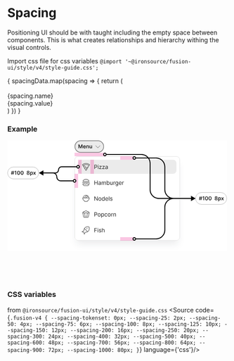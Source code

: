 
<Meta title="V4/Foundation/Spacing"/>

<style>
    {
        `
.spacing-example-wrapper {
    width: 100%;
    max-width: 1000px;
    border: solid 1px #ccc;
    display: flex;
    justify-content: center;
    padding: 32px;
}
.spacing-wrapper {
  width: 684px;
  margin: 32px auto;
  display: flex;
  padding: var(--spacing-300);
  align-items: flex-end;
  align-content: flex-end;
  gap: var(--spacing-200);
  align-self: stretch;
  flex-wrap: wrap;
  border-radius: var(--border-radius-sm);
  border: 1px solid var(--common-divider);
}
.space-holder {
    display: flex;
    flex-direction: column;
    align-items: center;
    gap: var(--spacing-50, 4px);
}
.spacing-block{
    display: flex;
    padding: var(--spacing-tokenset, 0px);
    flex-direction: column;
    align-items: center;
    gap: var(--spacing-50, 4px);
}
.space-presentation {
   display: flex;
   width: var(--spacing-800);
   justify-content: center;
   align-items: center;
   gap: 4px;
   background: var(--error-light);
}
.space-label{
    color: var(--text-primary);
    text-align: center;
}
.space-value{
   color: var(--text-secondary);
   text-align: center;
}
`
    }
</style>

# Spacing
Positioning UI should be with taught including the empty space between components. This is what creates relationships and hierarchy withing the visual controls.

Import css file for css variables
`@import '~@ironsource/fusion-ui/style/v4/style-guide.css';`


<div class="sb-unstyled spacing-wrapper fusion-v4">
    {
        spacingData.map(spacing => {
            return (
                <div class="spacing-block">
                    <div class="space-holder" title={spacing.cssName}>
                        <div class="space-presentation" style={{height: spacing.value}}>&nbsp;</div>
                    </div>
                    <div class="space-label font-v4-heading-4">{spacing.name}</div>
                    <div class="space-value font-v4-caption">{spacing.value}</div>
                </div>
            )
        })
    }
</div>

### Example
<div class="spacing-example-wrapper">
    <svg xmlns="http://www.w3.org/2000/svg" width="500" height="252" fill="none" viewBox="0 0 500 252">
        <g clip-path="url(#a)">
            <path fill="#fff" d="M0 0h500v252H0z"/>
            <rect width="65.5" height="26.5" x="153.75" y=".75" fill="#EBEBEB" rx="13.25"/>
            <path fill="#202020"
                  d="M161.861 9.273h1.934l2.591 6.324h.103l2.591-6.324h1.934V18h-1.517v-5.996h-.081l-2.412 5.97h-1.133l-2.412-5.982h-.081V18h-1.517V9.273Zm13.704 8.855c-.656 0-1.223-.137-1.7-.41a2.775 2.775 0 0 1-1.095-1.167c-.256-.505-.384-1.1-.384-1.785 0-.674.128-1.265.384-1.773.258-.511.619-.91 1.082-1.193.463-.287 1.007-.43 1.632-.43.404 0 .784.065 1.142.195.361.128.679.327.955.597.278.27.497.614.656 1.031.159.415.239.91.239 1.483v.473h-5.365v-1.04h3.886a1.661 1.661 0 0 0-.192-.788 1.39 1.39 0 0 0-.524-.55c-.221-.133-.48-.2-.775-.2a1.5 1.5 0 0 0-.831.23 1.59 1.59 0 0 0-.559.597c-.13.244-.197.513-.2.805v.908c0 .38.07.707.209.98.139.27.334.477.584.622.25.142.542.213.878.213.224 0 .427-.031.609-.094.182-.065.34-.16.473-.285.134-.125.234-.28.303-.465l1.44.162c-.091.381-.264.713-.52.997-.253.282-.577.5-.972.657-.394.153-.846.23-1.355.23Zm5.759-3.963V18h-1.543v-6.546h1.474v1.113h.077c.151-.367.391-.658.72-.874.333-.216.743-.324 1.232-.324.451 0 .845.097 1.18.29.338.193.6.473.784.84.188.366.28.81.277 1.333V18h-1.542v-3.929c0-.438-.114-.78-.341-1.027-.225-.247-.536-.37-.934-.37-.269 0-.509.059-.72.178-.207.117-.37.286-.49.507-.116.222-.174.49-.174.806Zm9.941 1.082v-3.793h1.543V18h-1.496v-1.163h-.068a1.971 1.971 0 0 1-.729.899c-.335.233-.748.35-1.24.35-.429 0-.808-.096-1.138-.286a1.991 1.991 0 0 1-.767-.84c-.184-.37-.277-.815-.277-1.338v-4.168h1.543v3.93c0 .414.114.744.341.988.227.244.525.367.895.367.227 0 .447-.056.66-.167a1.34 1.34 0 0 0 .524-.494c.14-.221.209-.498.209-.83Z"/>
            <path fill="gray"
                  d="m211.354 12.354-5 5a.508.508 0 0 1-.354.146.495.495 0 0 1-.354-.146l-5-5a.5.5 0 0 1 .708-.708L206 16.293l4.646-4.647a.505.505 0 0 1 .545-.108.505.505 0 0 1 .271.27.503.503 0 0 1-.108.546Z"/>
            <rect width="65.5" height="26.5" x="153.75" y=".75" stroke="gray" stroke-width="1.5" rx="13.25"/>
            <path fill="#E8178A" fill-opacity=".24" d="M153 28h69v8h-69z"/>
            <g filter="url(#b)">
                <rect width="240" height="192" x="153" y="36" fill="#fff" rx="8"/>
                <rect width="224" height="32" x="161" y="44" fill="#EBEBEB" rx="8"/>
                <path fill="#646464"
                      d="M187.714 54.922a1.236 1.236 0 0 0-.566-.773 15.745 15.745 0 0 0-16.296 0 1.252 1.252 0 0 0-.419 1.719l7.5 12.286a1.247 1.247 0 0 0 1.682.44c.187-.104.344-.256.455-.44l7.5-12.287a1.23 1.23 0 0 0 .144-.945Zm-13.746 4.336a1.871 1.871 0 0 1 2.311-.206 1.876 1.876 0 0 1-.399 3.338l-1.912-3.132Zm6.869 5.23a1.874 1.874 0 0 1 1.913-3.131l-1.913 3.131Zm2.572-4.213a3.125 3.125 0 0 0-3.232 5.295L179 67.5l-2.461-4.029a3.122 3.122 0 0 0 1.817-3.236 3.124 3.124 0 0 0-5.047-2.058l-.497-.813a11.88 11.88 0 0 1 12.375 0l-1.778 2.911Zm2.43-3.979a13.134 13.134 0 0 0-13.678 0l-.661-1.08a14.5 14.5 0 0 1 15 0l-.661 1.08Z"/>
                <path fill="#202020"
                      d="M198.145 65v-9.455h3.194c.742 0 1.349.134 1.819.402.474.265.825.623 1.053 1.076.228.452.342.957.342 1.514s-.114 1.063-.342 1.519a2.545 2.545 0 0 1-1.043 1.09c-.471.267-1.074.4-1.81.4h-2.29v-1.015h2.253c.508 0 .916-.087 1.223-.263.308-.175.531-.412.67-.71.141-.302.212-.642.212-1.021a2.35 2.35 0 0 0-.212-1.016 1.517 1.517 0 0 0-.674-.701c-.311-.173-.723-.259-1.237-.259h-2.013V65h-1.145Zm8.065 0v-7.09h1.09V65h-1.09Zm.554-8.273a.775.775 0 0 1-.549-.217.696.696 0 0 1-.226-.521c0-.203.075-.377.226-.522a.774.774 0 0 1 .549-.217.76.76 0 0 1 .545.217.69.69 0 0 1 .231.522.69.69 0 0 1-.231.521.76.76 0 0 1-.545.217ZM209.053 65v-.831l4.026-5.17v-.074h-3.897v-1.016h5.3v.868l-3.915 5.133v.074h4.044V65h-5.558Zm6.994 0v-.831l4.026-5.17v-.074h-3.897v-1.016h5.3v.868l-3.915 5.133v.074h4.044V65h-5.558Zm9.284.166a2.88 2.88 0 0 1-1.223-.254 2.106 2.106 0 0 1-.873-.743c-.215-.326-.323-.72-.323-1.182 0-.406.08-.735.24-.988.16-.255.374-.455.642-.6.268-.145.563-.252.886-.323.326-.074.654-.132.984-.175.43-.056.78-.097 1.047-.125.271-.03.468-.082.591-.152.127-.071.19-.194.19-.37v-.037c0-.455-.125-.81-.374-1.061-.247-.253-.62-.379-1.122-.379-.52 0-.928.114-1.223.342-.296.227-.504.47-.624.729l-1.034-.37c.185-.43.431-.766.739-1.006a2.77 2.77 0 0 1 1.015-.508c.37-.098.733-.147 1.09-.147.228 0 .489.027.785.083.298.052.586.161.863.328.28.166.512.417.697.752.185.336.277.785.277 1.348V65h-1.089v-.96h-.056a1.926 1.926 0 0 1-.369.494 2.13 2.13 0 0 1-.688.447c-.286.124-.635.185-1.048.185Zm.166-.978c.431 0 .794-.085 1.09-.254a1.734 1.734 0 0 0 .905-1.5v-.998c-.047.056-.148.106-.305.152a5.091 5.091 0 0 1-.536.116 23.95 23.95 0 0 1-1.043.138 4.165 4.165 0 0 0-.794.18c-.243.08-.44.202-.591.365-.148.16-.221.379-.221.656 0 .378.14.664.42.858.283.191.641.286 1.075.286Z"/>
                <rect width="224" height="32" x="161" y="80" fill="#fff" rx="8"/>
                <path fill="#646464"
                      d="M172.755 94.125h12.49a1.25 1.25 0 0 0 1.228-1.514c-.581-2.744-3.723-4.736-7.473-4.736s-6.892 1.992-7.473 4.736a1.256 1.256 0 0 0 .687 1.394c.169.08.354.12.541.12Zm6.245-5c3.111 0 5.798 1.61 6.245 3.75h-12.49l-.005-.005c.452-2.135 3.139-3.745 6.25-3.745Zm7.911 8.787-3.213 1.172-2.901-1.165a.625.625 0 0 0-.464 0l-2.891 1.158-2.895-1.157a.625.625 0 0 0-.445-.008l-3.438 1.25a.625.625 0 0 0 .427 1.172l1.034-.374v.415a3.125 3.125 0 0 0 3.125 3.125h7.5a3.125 3.125 0 0 0 3.125-3.125v-.755l1.463-.532a.618.618 0 0 0 .382-.318.618.618 0 0 0-.104-.712.612.612 0 0 0-.457-.195.626.626 0 0 0-.248.053v-.004Zm-2.286 2.463c0 .497-.198.974-.549 1.326a1.879 1.879 0 0 1-1.326.549h-7.5c-.497 0-.974-.198-1.326-.549a1.879 1.879 0 0 1-.549-1.326v-.869l.927-.337 2.901 1.161a.62.62 0 0 0 .464 0l2.891-1.157 2.89 1.157c.143.057.301.06.446.008l.724-.264.007.301ZM170.25 96a.626.626 0 0 1 .625-.625h16.25a.624.624 0 1 1 0 1.25h-16.25a.624.624 0 0 1-.625-.625Z"/>
                <path fill="#202020"
                      d="M198.145 101v-9.454h1.145v4.21h5.041v-4.21h1.145V101h-1.145v-4.229h-5.041V101h-1.145Zm11.523.166c-.449 0-.857-.084-1.224-.254a2.095 2.095 0 0 1-.872-.743c-.215-.326-.323-.72-.323-1.182 0-.406.08-.735.24-.988.16-.255.374-.455.642-.6.267-.145.563-.252.886-.323.326-.074.654-.132.983-.175.431-.056.78-.097 1.048-.125.271-.03.468-.082.591-.152.126-.071.189-.194.189-.37v-.037c0-.455-.124-.81-.374-1.061-.246-.253-.62-.379-1.121-.379-.52 0-.928.114-1.224.342-.295.227-.503.47-.623.729l-1.034-.37c.185-.43.431-.766.739-1.006.31-.243.649-.412 1.015-.507.37-.099.733-.148 1.09-.148.227 0 .489.028.784.083.299.052.587.161.864.328.28.166.512.417.697.752.185.336.277.785.277 1.348V101h-1.09v-.96h-.055a1.935 1.935 0 0 1-.369.494 2.164 2.164 0 0 1-.688.448c-.286.123-.636.184-1.048.184Zm.166-.978c.431 0 .794-.085 1.09-.254.298-.17.523-.388.674-.656.153-.268.23-.55.23-.845v-.997c-.046.055-.147.106-.304.152a5.147 5.147 0 0 1-.536.116 23.95 23.95 0 0 1-1.043.138 4.165 4.165 0 0 0-.794.18c-.243.08-.44.202-.591.365-.148.16-.222.379-.222.656 0 .378.14.664.42.858.284.191.642.287 1.076.287Zm5.033.812v-7.09h1.053v1.107h.092c.148-.379.387-.672.716-.882.329-.212.725-.318 1.186-.318.468 0 .857.106 1.168.318.314.21.559.503.734.882h.074a2.07 2.07 0 0 1 .817-.873c.363-.218.799-.327 1.307-.327.634 0 1.152.198 1.555.595.404.394.605 1.008.605 1.842V101h-1.089v-4.746c0-.523-.143-.897-.43-1.122a1.588 1.588 0 0 0-1.011-.337c-.498 0-.884.151-1.158.453-.274.298-.411.677-.411 1.135V101h-1.108v-4.856c0-.404-.131-.728-.393-.975-.261-.249-.598-.373-1.011-.373-.283 0-.547.075-.794.226-.243.15-.44.36-.591.627-.147.265-.221.571-.221.92V101h-1.09Zm11.408 0v-9.454h1.089v3.49h.093c.08-.124.191-.28.332-.471a1.95 1.95 0 0 1 .619-.517c.271-.154.637-.231 1.098-.231.598 0 1.124.149 1.579.448.456.298.811.721 1.067 1.27.255.547.383 1.193.383 1.938 0 .751-.128 1.402-.383 1.953-.256.548-.61.972-1.062 1.274-.452.298-.974.448-1.565.448-.456 0-.82-.076-1.094-.226a2.033 2.033 0 0 1-.633-.522 7.14 7.14 0 0 1-.341-.49h-.129V101h-1.053Zm1.071-3.546c0 .536.078 1.009.235 1.418.157.406.387.725.688.955.302.228.671.342 1.108.342.456 0 .836-.12 1.14-.36.308-.243.539-.57.693-.979a3.84 3.84 0 0 0 .235-1.376 3.75 3.75 0 0 0-.23-1.347 2.09 2.09 0 0 0-.688-.956c-.305-.237-.688-.355-1.15-.355-.443 0-.815.112-1.117.336-.302.222-.529.533-.683.933-.154.397-.231.86-.231 1.39Zm11.285.647v-4.192h1.09V101h-1.09v-1.2h-.074c-.166.36-.424.666-.775.918-.351.25-.794.374-1.33.374a2.37 2.37 0 0 1-1.182-.291 2.032 2.032 0 0 1-.812-.886c-.197-.397-.296-.897-.296-1.5v-4.506h1.09v4.432c0 .517.145.93.434 1.237.292.308.665.462 1.117.462.271 0 .546-.07.826-.208a1.79 1.79 0 0 0 .711-.637c.194-.286.291-.651.291-1.094Zm3.046 2.899v-7.09h1.053v1.07h.074c.129-.35.363-.635.701-.854.339-.218.72-.328 1.145-.328.08 0 .18.002.3.005s.211.008.273.014v1.108a3.268 3.268 0 0 0-.254-.042 2.506 2.506 0 0 0-.411-.032c-.345 0-.653.072-.923.217a1.639 1.639 0 0 0-.638.59 1.6 1.6 0 0 0-.23.855V101h-1.09Zm7.444 2.807c-.526 0-.978-.068-1.357-.203a2.884 2.884 0 0 1-.946-.527 2.888 2.888 0 0 1-.596-.692l.868-.609c.099.129.223.277.374.443.151.169.357.315.619.438.264.126.611.19 1.038.19.573 0 1.045-.139 1.418-.416.372-.277.558-.711.558-1.302v-1.44h-.092c-.08.13-.194.29-.342.48a1.923 1.923 0 0 1-.627.503c-.271.145-.638.217-1.099.217a2.955 2.955 0 0 1-1.542-.406c-.453-.271-.811-.665-1.076-1.182-.261-.517-.392-1.145-.392-1.883 0-.727.128-1.36.383-1.898.255-.541.611-.96 1.066-1.255.456-.299.982-.448 1.579-.448.462 0 .828.077 1.099.23.274.151.483.324.628.518.148.19.261.347.341.47h.111V93.91h1.053v7.294c0 .609-.139 1.105-.416 1.487a2.365 2.365 0 0 1-1.108.844 4.167 4.167 0 0 1-1.542.273Zm-.036-3.897c.437 0 .806-.1 1.107-.3.302-.2.531-.487.688-.863.157-.375.236-.825.236-1.348 0-.51-.077-.962-.231-1.353a2.035 2.035 0 0 0-.683-.918c-.302-.222-.674-.332-1.117-.332-.462 0-.847.116-1.155.35a2.133 2.133 0 0 0-.687.942c-.151.394-.227.831-.227 1.311 0 .493.077.928.231 1.307a2 2 0 0 0 .693.886c.307.212.689.319 1.145.319Zm8.03 1.238c-.683 0-1.272-.151-1.768-.453a3.036 3.036 0 0 1-1.14-1.274c-.265-.548-.397-1.185-.397-1.911s.132-1.367.397-1.92c.268-.558.64-.992 1.117-1.302.48-.314 1.04-.471 1.68-.471.37 0 .734.061 1.094.184.361.123.688.324.984.6.295.275.531.638.706 1.09.176.453.263 1.01.263 1.671v.462h-5.466v-.942h4.358c0-.4-.08-.757-.24-1.07a1.805 1.805 0 0 0-.674-.744 1.887 1.887 0 0 0-1.025-.272c-.434 0-.809.107-1.126.323-.314.212-.556.489-.725.83a2.445 2.445 0 0 0-.254 1.1v.627c0 .536.093.99.277 1.362.188.37.448.65.78.845.333.191.719.286 1.159.286.286 0 .545-.04.776-.12.234-.083.435-.206.604-.37.17-.166.301-.372.393-.618l1.052.295a2.33 2.33 0 0 1-.558.942 2.726 2.726 0 0 1-.97.628 3.586 3.586 0 0 1-1.297.222Zm4.555-.148v-7.09h1.052v1.07h.074a1.7 1.7 0 0 1 .702-.854c.338-.218.72-.328 1.145-.328.08 0 .18.002.3.005s.21.008.272.014v1.108a3.268 3.268 0 0 0-.254-.042 2.489 2.489 0 0 0-.411-.032 1.93 1.93 0 0 0-.923.217c-.268.141-.48.338-.637.59-.154.25-.231.535-.231.855V101h-1.089Z"/>
                <rect width="224" height="32" x="161" y="116" fill="#fff" rx="8"/>
                <path fill="#646464"
                      d="M186.5 130.125h-.654A6.872 6.872 0 0 0 179 123.88a6.872 6.872 0 0 0-6.846 6.245h-.654a.625.625 0 0 0-.625.625 8.154 8.154 0 0 0 4.375 7.209v.291a1.252 1.252 0 0 0 1.25 1.25h5a1.252 1.252 0 0 0 1.25-1.25v-.291a8.145 8.145 0 0 0 4.375-7.209.625.625 0 0 0-.625-.625Zm-1.911 0h-4.017a5.612 5.612 0 0 1 3.224-2.31c.432.702.703 1.491.793 2.31Zm-2.036-3.732c.143.117.281.241.412.371a6.867 6.867 0 0 0-3.84 3.359h-2.305a5.645 5.645 0 0 1 5.733-3.73ZM179 125.125a5.59 5.59 0 0 1 1.484.201 6.905 6.905 0 0 0-4.974 4.799h-2.099a5.631 5.631 0 0 1 5.589-5ZM181.864 137a.63.63 0 0 0-.364.57v.68h-5v-.68a.63.63 0 0 0-.364-.57 6.9 6.9 0 0 1-3.984-5.625h13.694a6.893 6.893 0 0 1-3.982 5.625Z"/>
                <path fill="#202020"
                      d="M205.642 127.545V137h-1.108l-5.152-7.423h-.092V137h-1.145v-9.455h1.108l5.17 7.442h.093v-7.442h1.126Zm4.985 9.603c-.64 0-1.202-.153-1.685-.457a3.11 3.11 0 0 1-1.127-1.279c-.267-.548-.401-1.188-.401-1.921 0-.738.134-1.383.401-1.934a3.096 3.096 0 0 1 1.127-1.283c.483-.305 1.045-.457 1.685-.457.64 0 1.2.152 1.68.457.484.304.859.732 1.127 1.283.271.551.406 1.196.406 1.934 0 .733-.135 1.373-.406 1.921a3.061 3.061 0 0 1-1.127 1.279c-.48.304-1.04.457-1.68.457Zm0-.979c.486 0 .886-.125 1.2-.374.314-.249.546-.577.697-.983.151-.406.227-.847.227-1.321 0-.473-.076-.915-.227-1.324a2.23 2.23 0 0 0-.697-.993c-.314-.252-.714-.379-1.2-.379s-.886.127-1.2.379a2.222 2.222 0 0 0-.697.993 3.796 3.796 0 0 0-.227 1.324c0 .474.076.915.227 1.321.15.406.383.734.697.983.314.249.714.374 1.2.374Zm7.515.979c-.591 0-1.113-.15-1.565-.448-.453-.302-.807-.726-1.062-1.274-.256-.551-.383-1.202-.383-1.953 0-.745.127-1.391.383-1.939.255-.548.611-.971 1.066-1.269.456-.299.982-.448 1.579-.448.462 0 .826.077 1.094.231.271.15.477.323.619.517.144.19.257.347.337.471h.092v-3.491h1.09V137h-1.053v-1.089h-.129c-.08.129-.194.292-.342.489a2.029 2.029 0 0 1-.632.522c-.274.15-.639.226-1.094.226Zm.147-.979c.437 0 .807-.114 1.108-.342.302-.23.531-.549.688-.955.157-.41.236-.882.236-1.417 0-.53-.077-.993-.231-1.39-.154-.4-.382-.711-.683-.933-.302-.224-.674-.337-1.118-.337-.461 0-.846.119-1.154.356a2.131 2.131 0 0 0-.688.956c-.15.4-.226.849-.226 1.348 0 .504.077.963.231 1.375.157.41.388.736.692.979.308.24.69.36 1.145.36Zm8.183.979c-.683 0-1.272-.151-1.768-.453a3.034 3.034 0 0 1-1.14-1.274c-.265-.548-.397-1.185-.397-1.911s.132-1.367.397-1.921c.268-.557.64-.991 1.117-1.301.48-.314 1.04-.471 1.681-.471.369 0 .734.061 1.094.184.36.124.687.324.983.601.295.273.531.637.706 1.089.176.452.263 1.01.263 1.671v.462h-5.466v-.942h4.358c0-.4-.08-.757-.24-1.071a1.8 1.8 0 0 0-.674-.743 1.883 1.883 0 0 0-1.024-.273c-.434 0-.81.108-1.127.324a2.126 2.126 0 0 0-.725.831 2.44 2.44 0 0 0-.254 1.098v.628c0 .536.093.99.277 1.362a2 2 0 0 0 .781.845 2.28 2.28 0 0 0 1.158.286c.287 0 .545-.04.776-.12.234-.083.435-.206.605-.369.169-.167.3-.373.392-.619l1.053.296a2.33 2.33 0 0 1-.559.941 2.73 2.73 0 0 1-.969.628 3.595 3.595 0 0 1-1.298.222Zm5.644-9.603V137h-1.089v-9.455h1.089Zm6.979 3.952-.978.277a1.835 1.835 0 0 0-.273-.475 1.317 1.317 0 0 0-.48-.388c-.203-.102-.463-.152-.78-.152-.434 0-.796.1-1.085.3-.286.197-.429.447-.429.752 0 .271.098.485.295.642.197.157.505.288.924.392l1.052.259c.634.154 1.107.389 1.417.706.311.314.467.719.467 1.214 0 .406-.117.77-.351 1.09-.231.32-.554.572-.97.757-.415.184-.898.277-1.449.277-.723 0-1.322-.157-1.796-.471-.474-.314-.774-.773-.9-1.376l1.034-.258c.098.381.285.667.558.858.277.191.639.287 1.085.287.508 0 .911-.108 1.21-.324.301-.218.452-.48.452-.784a.825.825 0 0 0-.258-.619c-.173-.169-.437-.296-.794-.379l-1.182-.277c-.65-.153-1.127-.392-1.431-.715-.302-.326-.453-.734-.453-1.224 0-.4.113-.754.337-1.061a2.29 2.29 0 0 1 .928-.725c.394-.176.84-.263 1.339-.263.702 0 1.253.154 1.653.461.403.308.689.714.858 1.219Z"/>
                <rect width="224" height="32" x="161" y="152" fill="#fff" rx="8"/>
                <path fill="#646464"
                      d="M186.931 163.798a.62.62 0 0 0-.557-.157 3.437 3.437 0 0 0-4.249-2.386 3.44 3.44 0 0 0-4.982-1.461 3.44 3.44 0 0 0-1.268 1.461 3.45 3.45 0 0 0-2.62.309 3.45 3.45 0 0 0-1.63 2.075.622.622 0 0 0-.573.176.626.626 0 0 0-.161.578l2.387 10.144a1.252 1.252 0 0 0 1.217.963h9.01a1.251 1.251 0 0 0 1.217-.963l2.387-10.144a.635.635 0 0 0-.178-.595Zm-11.993-1.423c.357-.001.709.086 1.024.255a.628.628 0 0 0 .779-.161.615.615 0 0 0 .124-.257 2.186 2.186 0 0 1 3.503-1.231c.388.312.659.746.767 1.231a.62.62 0 0 0 .903.418c.29-.154.61-.24.937-.254a2.2 2.2 0 0 1 1.738.749c.215.247.372.539.459.855l-3.013.859-2.694-1.078a1.25 1.25 0 0 0-.928 0l-2.696 1.08-3.013-.861a2.19 2.19 0 0 1 2.11-1.605Zm-.443 11.875-2.143-9.106 2.957.844 1.102 8.262h-1.916Zm5.833 0h-2.656l-1.113-8.35 2.441-.977 2.441.977-1.113 8.35Zm3.177 0h-1.916l1.102-8.262 2.957-.844-2.143 9.106Z"/>
                <path fill="#202020"
                      d="M198.145 173v-9.455h3.194c.742 0 1.349.134 1.819.402.474.265.825.623 1.053 1.076.228.452.342.957.342 1.514s-.114 1.063-.342 1.519a2.548 2.548 0 0 1-1.043 1.089c-.471.268-1.074.402-1.81.402h-2.29v-1.016h2.253c.508 0 .916-.087 1.223-.263.308-.175.531-.412.67-.711a2.38 2.38 0 0 0 .212-1.02c0-.379-.071-.717-.212-1.016a1.517 1.517 0 0 0-.674-.701c-.311-.173-.723-.259-1.237-.259h-2.013V173h-1.145Zm10.87.148c-.641 0-1.202-.153-1.685-.457a3.103 3.103 0 0 1-1.127-1.279c-.268-.548-.401-1.188-.401-1.921 0-.738.133-1.383.401-1.934a3.09 3.09 0 0 1 1.127-1.283c.483-.305 1.044-.457 1.685-.457.64 0 1.2.152 1.68.457.483.304.859.732 1.126 1.283.271.551.407 1.196.407 1.934 0 .733-.136 1.373-.407 1.921a3.06 3.06 0 0 1-1.126 1.279c-.48.304-1.04.457-1.68.457Zm0-.979c.486 0 .886-.125 1.2-.374.314-.249.546-.577.697-.983.151-.406.226-.847.226-1.321 0-.473-.075-.915-.226-1.324a2.23 2.23 0 0 0-.697-.993c-.314-.252-.714-.379-1.2-.379-.487 0-.887.127-1.201.379a2.23 2.23 0 0 0-.697.993 3.796 3.796 0 0 0-.226 1.324c0 .474.075.915.226 1.321.151.406.383.734.697.983.314.249.714.374 1.201.374Zm4.837 3.49v-9.75h1.052v1.127h.13c.08-.124.19-.281.332-.471a1.94 1.94 0 0 1 .619-.517c.27-.154.637-.231 1.098-.231.597 0 1.124.149 1.579.448.456.298.811.721 1.067 1.269.255.548.383 1.194.383 1.939 0 .751-.128 1.402-.383 1.953-.256.548-.61.972-1.062 1.274a2.782 2.782 0 0 1-1.565.448c-.456 0-.82-.076-1.094-.226a2.033 2.033 0 0 1-.633-.522 6.921 6.921 0 0 1-.341-.489h-.093v3.748h-1.089Zm1.071-6.204c0 .535.078 1.007.235 1.417.157.406.386.725.688.955.302.228.671.342 1.108.342.456 0 .836-.12 1.14-.36.308-.243.539-.569.693-.979.157-.412.235-.871.235-1.375 0-.499-.077-.948-.231-1.348a2.079 2.079 0 0 0-.687-.956c-.305-.237-.688-.356-1.15-.356-.443 0-.816.113-1.117.337-.302.222-.529.533-.683.933-.154.397-.231.86-.231 1.39Zm9.692 3.693c-.664 0-1.237-.157-1.717-.471a3.072 3.072 0 0 1-1.108-1.297c-.258-.551-.388-1.181-.388-1.889 0-.72.133-1.355.397-1.906.268-.554.64-.987 1.117-1.297.481-.314 1.041-.471 1.681-.471.498 0 .948.092 1.348.277.4.184.728.443.983.775.256.333.414.72.476 1.164h-1.09a1.69 1.69 0 0 0-.554-.859c-.283-.252-.665-.379-1.145-.379-.424 0-.797.111-1.117.333a2.159 2.159 0 0 0-.743.928c-.176.397-.263.863-.263 1.399 0 .547.086 1.024.258 1.431.176.406.422.721.739.946.32.225.695.337 1.126.337.283 0 .54-.049.771-.148.231-.098.427-.24.587-.424.16-.185.273-.407.341-.665h1.09a2.535 2.535 0 0 1-.457 1.131c-.24.332-.559.597-.956.794-.394.194-.852.291-1.376.291Zm7.223 0c-.64 0-1.202-.153-1.685-.457a3.1 3.1 0 0 1-1.126-1.279c-.268-.548-.402-1.188-.402-1.921 0-.738.134-1.383.402-1.934.27-.551.646-.979 1.126-1.283.483-.305 1.045-.457 1.685-.457.64 0 1.2.152 1.68.457.484.304.859.732 1.127 1.283.271.551.406 1.196.406 1.934 0 .733-.135 1.373-.406 1.921a3.061 3.061 0 0 1-1.127 1.279c-.48.304-1.04.457-1.68.457Zm0-.979c.486 0 .886-.125 1.2-.374.314-.249.547-.577.697-.983.151-.406.227-.847.227-1.321 0-.473-.076-.915-.227-1.324a2.222 2.222 0 0 0-.697-.993c-.314-.252-.714-.379-1.2-.379s-.886.127-1.2.379a2.222 2.222 0 0 0-.697.993 3.796 3.796 0 0 0-.227 1.324c0 .474.076.915.227 1.321.15.406.383.734.697.983.314.249.714.374 1.2.374Zm4.837.831v-7.091h1.053v1.071h.074c.129-.351.363-.635.701-.854a2.073 2.073 0 0 1 1.145-.328c.08 0 .18.002.3.005s.211.008.273.014v1.108a3.083 3.083 0 0 0-.254-.042 2.566 2.566 0 0 0-.411-.032 1.92 1.92 0 0 0-.923.217 1.59 1.59 0 0 0-.868 1.445V173h-1.09Zm5.888-4.266V173h-1.09v-7.091h1.053v1.108h.092a2.03 2.03 0 0 1 .757-.868c.339-.221.776-.332 1.311-.332.48 0 .9.098 1.26.295.361.194.641.49.841.887.2.394.3.892.3 1.495V173h-1.09v-4.432c0-.557-.144-.991-.434-1.302-.289-.314-.686-.471-1.191-.471-.348 0-.658.076-.932.227-.271.15-.485.371-.642.66-.157.289-.235.64-.235 1.052Z"/>
                <rect width="224" height="32" x="161" y="188" fill="#fff" rx="8"/>
                <path fill="#646464"
                      d="M182.13 199.933a.939.939 0 1 1-1.877 0 .939.939 0 0 1 1.877 0Zm3.115 6.328c-1.622 2.06-4.208 3.183-7.689 3.341l-1.719 4.018a.624.624 0 0 1-.577.38h-.04a.623.623 0 0 1-.561-.452l-1.157-4.05-4.049-1.16a.62.62 0 0 1-.454-.56.627.627 0 0 1 .376-.615l4.018-1.719c.156-3.482 1.282-6.067 3.343-7.689 3.376-2.656 8.196-1.783 9.128-1.582a1.251 1.251 0 0 1 .958.958c.206.932 1.08 5.757-1.577 9.135v-.005Zm-3.62 1.224a4.075 4.075 0 0 1-2.611-3.499 4.066 4.066 0 0 1-3.498-2.61c-.547 1.239-.841 2.743-.883 4.501a.62.62 0 0 1-.379.56l-2.766 1.183 2.692.771a.633.633 0 0 1 .429.429l.768 2.693 1.186-2.767a.635.635 0 0 1 .225-.272.634.634 0 0 1 .337-.107c1.756-.041 3.26-.337 4.5-.882Zm3.979-10.089c-.836-.181-5.156-.968-8.092 1.342a6.382 6.382 0 0 0-1.002.99 2.813 2.813 0 0 0 3.075 3.006.624.624 0 0 1 .681.681 2.818 2.818 0 0 0 .789 2.236 2.806 2.806 0 0 0 2.218.839c.366-.296.698-.631.989-1.001 2.31-2.935 1.523-7.256 1.342-8.093Z"/>
                <path fill="#202020"
                      d="M198.145 209v-9.455h5.669v1.016h-4.524v3.195h4.099v1.015h-4.099V209h-1.145Zm7.443 0v-7.091h1.09V209h-1.09Zm.554-8.273a.773.773 0 0 1-.549-.217.695.695 0 0 1-.227-.521c0-.203.076-.377.227-.522a.773.773 0 0 1 .549-.217c.212 0 .394.072.545.217a.692.692 0 0 1 .231.522.688.688 0 0 1-.231.521.759.759 0 0 1-.545.217Zm7.515 2.77-.979.277a1.831 1.831 0 0 0-.272-.475 1.317 1.317 0 0 0-.48-.388c-.204-.102-.464-.152-.781-.152-.434 0-.795.1-1.085.3-.286.197-.429.447-.429.752 0 .271.099.485.296.642.197.157.504.288.923.392l1.052.259c.634.154 1.107.389 1.418.706.311.314.466.719.466 1.214 0 .406-.117.77-.351 1.09-.231.32-.554.572-.969.757-.416.184-.899.277-1.45.277-.723 0-1.322-.157-1.796-.471-.474-.314-.774-.773-.9-1.376l1.034-.258c.099.381.285.667.559.858.277.191.638.287 1.085.287.507 0 .911-.108 1.209-.324.302-.218.453-.48.453-.784a.826.826 0 0 0-.259-.619c-.172-.169-.437-.296-.794-.379l-1.182-.277c-.649-.153-1.126-.392-1.431-.715-.302-.326-.452-.734-.452-1.224 0-.4.112-.754.337-1.061.227-.308.537-.55.928-.725.394-.176.84-.263 1.338-.263.702 0 1.253.154 1.653.461.403.308.689.714.859 1.219Zm2.819 1.237V209h-1.089v-9.455h1.089v3.472h.093c.166-.366.415-.657.748-.872.335-.219.781-.328 1.338-.328.484 0 .907.097 1.27.291.363.19.645.484.845.881.203.394.304.896.304 1.505V209h-1.089v-4.432c0-.563-.146-.999-.439-1.306-.289-.311-.69-.467-1.204-.467-.357 0-.678.076-.961.227-.28.15-.501.371-.664.66-.16.289-.241.64-.241 1.052Z"/>
                <rect width="239" height="191" x="153.5" y="36.5" stroke="#E4E4E4" rx="7.5"/>
            </g>
            <path fill="#E8178A" fill-opacity=".24"
                  d="M161 44h8v32h-8zM189 44h8v32h-8zM257 36h32v8h-32zM257 220h32v8h-32zM153 76h8v32h-8z"/>
            <rect width="71" height="27" x="428.5" y="118.5" fill="#fff" rx="13.5"/>
            <path fill="#202020"
                  d="m440.082 136 1.432-8.727h1.193L441.276 136h-1.194Zm-3.933-2.25.2-1.193h6.716l-.2 1.193h-6.716Zm.865 2.25 1.432-8.727h1.193L438.207 136h-1.193Zm-.358-5.284.196-1.193h6.716l-.196 1.193h-6.716Zm11.392-3.443V136h-1.581v-7.189h-.051l-2.041 1.304v-1.449l2.169-1.393h1.504Zm5.442 8.893c-.702 0-1.304-.177-1.807-.532-.5-.358-.885-.874-1.155-1.547-.267-.676-.401-1.49-.401-2.442.003-.952.138-1.761.405-2.429.27-.671.655-1.182 1.155-1.534.503-.352 1.104-.529 1.803-.529.699 0 1.299.177 1.802.529.503.352.888.863 1.155 1.534.27.67.405 1.48.405 2.429 0 .954-.135 1.77-.405 2.446-.267.673-.652 1.187-1.155 1.543-.5.355-1.101.532-1.802.532Zm0-1.334c.545 0 .976-.268 1.291-.805.318-.54.477-1.334.477-2.382 0-.693-.072-1.276-.217-1.747-.145-.472-.35-.827-.614-1.066a1.345 1.345 0 0 0-.937-.362c-.543 0-.972.27-1.287.81-.316.537-.475 1.325-.478 2.365-.002.696.067 1.281.209 1.756.145.474.35.832.614 1.073.264.239.578.358.942.358Zm8.004 1.334c-.702 0-1.304-.177-1.807-.532-.5-.358-.885-.874-1.155-1.547-.267-.676-.401-1.49-.401-2.442.003-.952.138-1.761.405-2.429.27-.671.655-1.182 1.155-1.534.503-.352 1.104-.529 1.803-.529.698 0 1.299.177 1.802.529.503.352.888.863 1.155 1.534.27.67.405 1.48.405 2.429 0 .954-.135 1.77-.405 2.446-.267.673-.652 1.187-1.155 1.543-.5.355-1.101.532-1.802.532Zm0-1.334c.545 0 .975-.268 1.291-.805.318-.54.477-1.334.477-2.382 0-.693-.072-1.276-.217-1.747-.145-.472-.35-.827-.614-1.066a1.345 1.345 0 0 0-.937-.362c-.543 0-.972.27-1.287.81-.316.537-.475 1.325-.478 2.365-.002.696.067 1.281.209 1.756.145.474.35.832.614 1.073.264.239.578.358.942.358Zm13.833 1.287c-.633 0-1.196-.106-1.687-.319-.489-.213-.873-.505-1.151-.874a2.046 2.046 0 0 1-.409-1.265 2.089 2.089 0 0 1 .239-1.01 2.229 2.229 0 0 1 1.585-1.164v-.059a1.849 1.849 0 0 1-1.091-.687 1.974 1.974 0 0 1-.409-1.248c-.003-.449.122-.85.375-1.202a2.56 2.56 0 0 1 1.04-.831c.44-.204.943-.307 1.508-.307.56 0 1.058.103 1.496.307.44.202.787.479 1.04.831.255.352.383.753.383 1.202 0 .471-.141.888-.422 1.248a1.845 1.845 0 0 1-1.078.687v.059c.341.057.648.189.921.397.275.204.494.46.656.767.165.306.247.643.247 1.01 0 .471-.139.893-.418 1.265-.278.369-.662.661-1.15.874-.486.213-1.044.319-1.675.319Zm0-1.218c.327 0 .611-.056.852-.167.242-.113.429-.272.563-.477.133-.204.202-.44.204-.707a1.32 1.32 0 0 0-.217-.738 1.44 1.44 0 0 0-.575-.507 1.81 1.81 0 0 0-.827-.183c-.312 0-.591.061-.835.183a1.476 1.476 0 0 0-.58.507 1.296 1.296 0 0 0-.204.738c-.003.267.062.503.196.707.133.202.321.359.562.473.245.114.532.171.861.171Zm0-3.976c.267 0 .503-.054.707-.162.208-.108.371-.259.491-.452.119-.193.18-.416.183-.669a1.25 1.25 0 0 0-.179-.656 1.155 1.155 0 0 0-.486-.439 1.563 1.563 0 0 0-.716-.158c-.276 0-.518.053-.729.158a1.147 1.147 0 0 0-.652 1.095c-.002.253.054.476.171.669.119.19.283.341.49.452.21.108.45.162.72.162Zm4.661 7.53v-9h1.517v1.082h.089c.08-.159.192-.328.337-.507a1.79 1.79 0 0 1 .588-.465c.247-.13.563-.196.946-.196.506 0 .962.13 1.368.388.409.256.733.635.972 1.138.241.5.362 1.114.362 1.841 0 .719-.118 1.329-.354 1.832-.236.503-.557.887-.963 1.151a2.477 2.477 0 0 1-1.381.396c-.375 0-.686-.062-.933-.187a1.894 1.894 0 0 1-.596-.452 2.956 2.956 0 0 1-.346-.507h-.063v3.486h-1.543Zm1.513-5.728c0 .424.059.794.179 1.112.122.319.297.567.524.746.23.176.508.264.835.264.341 0 .626-.09.857-.272.23-.185.403-.436.519-.755.12-.321.179-.686.179-1.095a3.12 3.12 0 0 0-.174-1.082 1.634 1.634 0 0 0-.52-.742c-.23-.179-.517-.268-.861-.268-.329 0-.609.087-.839.26a1.595 1.595 0 0 0-.525.729c-.116.312-.174.68-.174 1.103Zm7.002-3.272 1.321 2.416 1.343-2.416h1.632l-1.973 3.272 2.007 3.273h-1.624l-1.385-2.357-1.372 2.357h-1.636l1.994-3.273-1.943-3.272h1.636Z"/>
            <rect width="71" height="27" x="428.5" y="118.5" stroke="#BBB" rx="13.5"/>
            <rect width="71" height="27" x=".5" y="60.5" fill="#fff" rx="13.5"/>
            <path fill="#202020"
                  d="m12.082 78 1.432-8.727h1.193L13.276 78h-1.194ZM8.15 75.75l.2-1.193h6.716l-.2 1.193H8.15ZM9.014 78l1.432-8.727h1.193L10.207 78H9.014Zm-.358-5.284.196-1.193h6.716l-.196 1.193H8.656Zm11.392-3.443V78h-1.581v-7.189h-.051l-2.041 1.304v-1.449l2.169-1.393h1.504Zm5.442 8.893c-.702 0-1.304-.177-1.807-.532-.5-.358-.885-.874-1.155-1.547-.267-.677-.4-1.49-.4-2.442.002-.952.137-1.761.404-2.43.27-.67.655-1.18 1.155-1.533.503-.353 1.104-.529 1.803-.529.699 0 1.3.176 1.802.529.503.352.888.864 1.155 1.534.27.67.405 1.48.405 2.429 0 .954-.135 1.77-.405 2.446-.267.673-.652 1.187-1.155 1.543-.5.355-1.1.532-1.802.532Zm0-1.334c.545 0 .976-.268 1.29-.805.32-.54.478-1.334.478-2.382 0-.693-.072-1.276-.217-1.747-.145-.472-.35-.827-.614-1.066a1.343 1.343 0 0 0-.937-.362c-.543 0-.972.27-1.287.81-.316.537-.475 1.325-.477 2.365-.003.696.066 1.281.208 1.756.145.474.35.832.614 1.073.264.24.578.358.942.358Zm8.004 1.334c-.702 0-1.304-.177-1.807-.532-.5-.358-.885-.874-1.155-1.547-.267-.677-.4-1.49-.4-2.442.002-.952.137-1.761.404-2.43.27-.67.655-1.18 1.155-1.533.503-.353 1.104-.529 1.803-.529.699 0 1.3.176 1.802.529.503.352.888.864 1.155 1.534.27.67.405 1.48.405 2.429 0 .954-.135 1.77-.405 2.446-.267.673-.652 1.187-1.155 1.543-.5.355-1.1.532-1.802.532Zm0-1.334c.545 0 .975-.268 1.29-.805.319-.54.478-1.334.478-2.382 0-.693-.072-1.276-.217-1.747-.145-.472-.35-.827-.614-1.066a1.343 1.343 0 0 0-.937-.362c-.543 0-.972.27-1.287.81-.316.537-.475 1.325-.478 2.365-.002.696.067 1.281.21 1.756.144.474.349.832.613 1.073.264.24.578.358.942.358Zm13.833 1.287c-.633 0-1.196-.106-1.687-.32-.49-.212-.873-.504-1.151-.873a2.05 2.05 0 0 1-.41-1.266 2.095 2.095 0 0 1 .24-1.01c.161-.306.38-.562.656-.767.278-.207.588-.339.929-.396v-.06a1.847 1.847 0 0 1-1.091-.686 1.98 1.98 0 0 1-.41-1.248c-.002-.449.123-.85.376-1.202s.6-.63 1.04-.83c.44-.205.943-.308 1.508-.308.56 0 1.058.103 1.496.307.44.202.787.479 1.04.831.255.353.383.753.383 1.202 0 .472-.14.888-.422 1.249a1.842 1.842 0 0 1-1.078.686v.06c.341.056.648.188.92.395.276.205.495.46.657.768a2.1 2.1 0 0 1 .247 1.01c0 .471-.14.893-.418 1.265-.278.37-.662.66-1.15.874-.486.213-1.044.32-1.675.32Zm0-1.218c.327 0 .61-.056.852-.167a1.33 1.33 0 0 0 .563-.477 1.29 1.29 0 0 0 .204-.707 1.323 1.323 0 0 0-.217-.737 1.428 1.428 0 0 0-.575-.508 1.806 1.806 0 0 0-.827-.183c-.312 0-.59.061-.835.183a1.46 1.46 0 0 0-.58.507c-.139.214-.207.46-.204.738a1.24 1.24 0 0 0 .196.707c.133.202.32.36.562.473.245.114.532.17.861.17Zm0-3.976c.267 0 .503-.054.707-.162.208-.108.371-.259.49-.452.12-.193.18-.416.184-.669a1.246 1.246 0 0 0-.18-.656 1.155 1.155 0 0 0-.485-.44 1.563 1.563 0 0 0-.716-.157c-.276 0-.518.053-.729.158-.207.102-.369.249-.485.439-.114.187-.17.406-.167.656-.002.253.054.476.17.67.12.19.284.34.49.45.211.109.451.163.721.163Zm4.66 7.53v-9h1.518v1.082h.09c.079-.16.191-.328.336-.507.145-.182.341-.337.588-.465.247-.13.563-.196.946-.196.506 0 .962.13 1.368.388.41.256.733.635.972 1.138.241.5.362 1.114.362 1.84 0 .72-.118 1.33-.354 1.833-.236.503-.557.886-.963 1.15a2.476 2.476 0 0 1-1.38.397c-.376 0-.687-.062-.934-.187a1.9 1.9 0 0 1-.596-.452 2.925 2.925 0 0 1-.346-.507h-.063v3.486h-1.543Zm1.514-5.728c0 .424.06.794.179 1.112.122.319.297.567.524.746.23.176.508.264.835.264.341 0 .627-.09.857-.272.23-.185.403-.436.52-.755.119-.32.178-.686.178-1.095a3.11 3.11 0 0 0-.174-1.082 1.625 1.625 0 0 0-.52-.742c-.23-.179-.517-.268-.86-.268-.33 0-.61.087-.84.26-.23.173-.405.416-.525.729-.116.312-.174.68-.174 1.103Zm7.002-3.273 1.321 2.417 1.343-2.416h1.632l-1.973 3.272L64.833 78h-1.624l-1.385-2.356L60.452 78h-1.636l1.994-3.273-1.943-3.273h1.636Z"/>
            <rect width="71" height="27" x=".5" y="60.5" stroke="#BBB" rx="13.5"/>
            <path fill="#fff" d="M289 37c-1.667 0-3 1.333-3 3s1.333 3 3 3 3-1.333 3-3-1.333-3-3-3Z"/>
            <path fill="#000"
                  d="m428 132-10-5.774v11.548L428 132ZM287 40c0-1.114.886-2 2-2v-2c-2.219 0-4 1.781-4 4h2Zm2-2c1.114 0 2 .886 2 2h2c0-2.219-1.781-4-4-4v2Zm2 2c0 1.114-.886 2-2 2v2c2.219 0 4-1.781 4-4h-2Zm-2 2c-1.114 0-2-.886-2-2h-2c0 2.219 1.781 4 4 4v-2Zm3-1h46.5v-2H292v2Zm65.5 19v52h2V60h-2Zm21 73H419v-2h-40.5v2Zm-21-21c0 11.598 9.402 21 21 21v-2c-10.493 0-19-8.507-19-19h-2Zm-19-71c10.493 0 19 8.507 19 19h2c0-11.598-9.402-21-21-21v2Z"/>
            <path fill="#fff" d="M289 221c-1.667 0-3 1.333-3 3s1.333 3 3 3 3-1.333 3-3-1.333-3-3-3Z"/>
            <path fill="#000"
                  d="m428 132-10-5.774v11.548L428 132Zm-141 92c0-1.114.886-2 2-2v-2c-2.219 0-4 1.781-4 4h2Zm2-2c1.114 0 2 .886 2 2h2c0-2.219-1.781-4-4-4v2Zm2 2c0 1.114-.886 2-2 2v2c2.219 0 4-1.781 4-4h-2Zm-2 2c-1.114 0-2-.886-2-2h-2c0 2.219 1.781 4 4 4v-2Zm3-1h46.5v-2H292v2Zm67.5-21v-52h-2v52h2Zm19-71H419v-2h-40.5v2Zm-19 19c0-10.493 8.507-19 19-19v-2c-11.598 0-21 9.402-21 21h2Zm-21 73c11.598 0 21-9.402 21-21h-2c0 10.493-8.507 19-19 19v2Z"/>
            <path fill="#fff" d="M222 29c-1.667 0-3 1.333-3 3s1.333 3 3 3 3-1.333 3-3-1.333-3-3-3Z"/>
            <path fill="#000"
                  d="m428 132-10-5.774v11.548L428 132ZM220 32c0-1.114.886-2 2-2v-2c-2.219 0-4 1.781-4 4h2Zm2-2c1.114 0 2 .886 2 2h2c0-2.219-1.781-4-4-4v2Zm2 2c0 1.114-.886 2-2 2v2c2.219 0 4-1.781 4-4h-2Zm-2 2c-1.114 0-2-.886-2-2h-2c0 2.219 1.781 4 4 4v-2Zm3-1h80v-2h-80v2Zm99 19v60h2V52h-2Zm21 81h74v-2h-74v2Zm-21-21c0 11.598 9.402 21 21 21v-2c-10.493 0-19-8.507-19-19h-2Zm-19-79c10.493 0 19 8.507 19 19h2c0-11.598-9.402-21-21-21v2Z"/>
            <path fill="#fff" d="M161 57c-1.667 0-3 1.333-3 3s1.333 3 3 3 3-1.333 3-3-1.333-3-3-3Z"/>
            <path fill="#000"
                  d="m72 74 10 5.773V68.227L72 74Zm87-14c0-1.114.886-2 2-2v-2c-2.219 0-4 1.781-4 4h2Zm2-2c1.114 0 2 .886 2 2h2c0-2.219-1.781-4-4-4v2Zm2 2c0 1.114-.886 2-2 2v2c2.219 0 4-1.781 4-4h-2Zm-2 2c-1.114 0-2-.886-2-2h-2c0 2.219 1.781 4 4 4v-2Zm-3-3h-34.5v2H158v-2Zm-48.5 14H81v2h28.5v-2Zm6-6a6 6 0 0 1-6 6v2a8 8 0 0 0 8-8h-2Zm8-8a8 8 0 0 0-8 8h2a6 6 0 0 1 6-6v-2Z"/>
            <path fill="#fff" d="M153 89c-1.667 0-3 1.333-3 3s1.333 3 3 3 3-1.333 3-3-1.333-3-3-3Z"/>
            <path fill="#000"
                  d="m72 74 10 5.773V68.227L72 74Zm79 18c0-1.114.886-2 2-2v-2c-2.219 0-4 1.781-4 4h2Zm2-2c1.114 0 2 .886 2 2h2c0-2.219-1.781-4-4-4v2Zm2 2c0 1.114-.886 2-2 2v2c2.219 0 4-1.781 4-4h-2Zm-2 2c-1.114 0-2-.886-2-2h-2c0 2.219 1.781 4 4 4v-2Zm-3-3h-28.5v2H150v-2Zm-46.5-18H81v2h22.5v-2Zm10 10c0-5.523-4.477-10-10-10v2a8 8 0 0 1 8 8h2Zm8 8a8 8 0 0 1-8-8h-2c0 5.523 4.477 10 10 10v-2Z"/>
        </g>
        <defs>
            <clipPath id="a">
                <path fill="#fff" d="M0 0h500v252H0z"/>
            </clipPath>
            <filter id="b" width="264" height="216" x="141" y="36" color-interpolation-filters="sRGB"
                    filterUnits="userSpaceOnUse">
                <feFlood flood-opacity="0" result="BackgroundImageFix"/>
                <feColorMatrix in="SourceAlpha" result="hardAlpha" values="0 0 0 0 0 0 0 0 0 0 0 0 0 0 0 0 0 0 127 0"/>
                <feMorphology in="SourceAlpha" radius="4" result="effect1_dropShadow_361_19268"/>
                <feOffset dy="12"/>
                <feGaussianBlur stdDeviation="8"/>
                <feComposite in2="hardAlpha" operator="out"/>
                <feColorMatrix values="0 0 0 0 0.0627451 0 0 0 0 0.0941176 0 0 0 0 0.156863 0 0 0 0.08 0"/>
                <feBlend in2="BackgroundImageFix" result="effect1_dropShadow_361_19268"/>
                <feBlend in="SourceGraphic" in2="effect1_dropShadow_361_19268" result="shape"/>
            </filter>
        </defs>
    </svg>
</div>

<br/><br/><br/>
### CSS variables
from `@ironsource/fusion-ui/style/v4/style-guide.css`
<Source code={`
.fusion-v4 {
    --spacing-tokenset: 0px;
    --spacing-25: 2px;
    --spacing-50: 4px;
    --spacing-75: 6px;
    --spacing-100: 8px;
    --spacing-125: 10px;
    --spacing-150: 12px;
    --spacing-200: 16px;
    --spacing-250: 20px;
    --spacing-300: 24px;
    --spacing-400: 32px;
    --spacing-500: 40px;
    --spacing-600: 48px;
    --spacing-700: 56px;
    --spacing-800: 64px;
    --spacing-900: 72px;
    --spacing-1000: 80px;
}
`} language={'css'}/>

